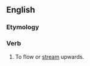 ==English==

===Etymology===
{{prefix|up|flow|lang=en}}

===Verb===
{{en-verb}}

# {{lb|en|intransitive|obsolete}} To flow or [[stream]] upwards.
#: {{rfquotek|Robert Southey}}